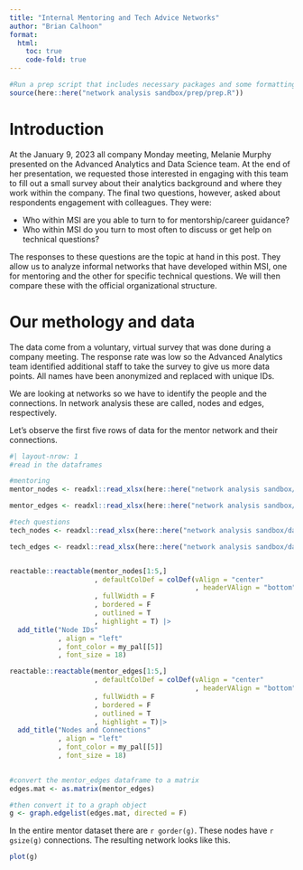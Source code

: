 ```yaml
---
title: "Internal Mentoring and Tech Advice Networks"
author: "Brian Calhoon"
format: 
  html:
    toc: true
    code-fold: true
---
```


```r

#Run a prep script that includes necessary packages and some formatting thingies
source(here::here("network analysis sandbox/prep/prep.R"))
```

# Introduction

At the January 9, 2023 all company Monday meeting, Melanie Murphy presented on the Advanced Analytics and Data Science team. At the end of her presentation, we requested those interested in engaging with this team to fill out a small survey about their analytics background and where they work within the company. The final two questions, however, asked about respondents engagement with colleagues. They were:

* Who within MSI are you able to turn to for mentorship/career guidance? 
* Who within MSI do you turn to most often to discuss or get help on technical questions?

The responses to these questions are the topic at hand in this post. They allow us to analyze informal networks that have developed within MSI, one for mentoring and the other for specific technical questions. We will then compare these with the official organizational structure.

# Our methology and data
The data come from a voluntary, virtual survey that was done during a company meeting. The response rate was low so the Advanced Analytics team identified additional staff to take the survey to give us more data points. All names have been anonymized and replaced with unique IDs. 

We are looking at networks so we have to identify the people and the connections. In network analysis these are called, nodes and edges, respectively. 

Let's observe the first five rows of data for the mentor network and their connections. 

```r
#| layout-nrow: 1
#read in the dataframes

#mentoring
mentor_nodes <- readxl::read_xlsx(here::here("network analysis sandbox/data/nodes_mentor.xlsx"))

mentor_edges <- readxl::read_xlsx(here::here("network analysis sandbox/data/edges_mentor.xlsx"))

#tech questions
tech_nodes <- readxl::read_xlsx(here::here("network analysis sandbox/data/nodes_tech.xlsx"))

tech_edges <- readxl::read_xlsx(here::here("network analysis sandbox/data/edges_tech.xlsx"))


reactable::reactable(mentor_nodes[1:5,]
                     , defaultColDef = colDef(vAlign = "center"
                                              , headerVAlign = "bottom")
                     , fullWidth = F
                     , bordered = F
                     , outlined = T
                     , highlight = T) |>
  add_title("Node IDs"
            , align = "left"
            , font_color = my_pal[[5]]
            , font_size = 18)

reactable::reactable(mentor_edges[1:5,]
                     , defaultColDef = colDef(vAlign = "center"
                                              , headerVAlign = "bottom")
                     , fullWidth = F
                     , bordered = F
                     , outlined = T
                     , highlight = T)|>
  add_title("Nodes and Connections"
            , align = "left"
            , font_color = my_pal[[5]]
            , font_size = 18)
                     
```



```r
#convert the mentor_edges dataframe to a matrix
edges.mat <- as.matrix(mentor_edges)

#then convert it to a graph object
g <- graph.edgelist(edges.mat, directed = F)


```

In the entire mentor dataset there are `r gorder(g)`. These nodes have `r gsize(g)` connections. The resulting network looks like this.

```r
plot(g)
```


